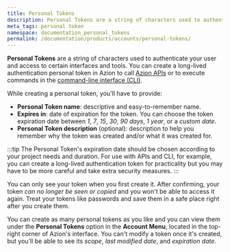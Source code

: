 ```yaml
---
title: Personal Tokens
description: Personal Tokens are a string of characters used to authenticate your user and access to certain interfaces and tools.
meta_tags: personal token
namespace: documentation_personal_tokens
permalink: /documentation/products/accounts/personal-tokens/
---
```


**Personal Tokens** are a string of characters used to authenticate your user and access to certain interfaces and tools. You can create a long-lived authentication personal token in Azion to call [Azion APIs](https://api.azion.com/) or to execute commands in the [command-line interface (CLI)](/en/documentation/products/azion-cli/overview/).

While creating a personal token, you'll have to provide:

- **Personal Token name**: descriptive and easy-to-remember name.
- **Expires in**: date of expiration for the token. You can choose the token expiration date between *1*, *7*, *15*, *30*, *90 days*, *1 year*, or a *custom date*.
- **Personal Token description** (optional): description to help you remember why the token was created and/or what it was created for.

:::tip
The Personal Token's expiration date should be chosen according to your project needs and duration. For use with APIs and CLI, for example, you can create a long-lived authentication token for practicality but you may have to be more careful and take extra security measures.
:::

You can only see your token when you first create it. After confirming, your token *can no longer be seen or copied* and you won't be able to access it again. Treat your tokens like passwords and save them in a safe place right after you create them.

You can create as many personal tokens as you like and you can view them under the **Personal Tokens** option in the **Account Menu**, located in the top-right corner of Azion's interface. You can't modify a token once it's created, but you'll be able to see its *scope*, *last modified date*, and *expiration date*.